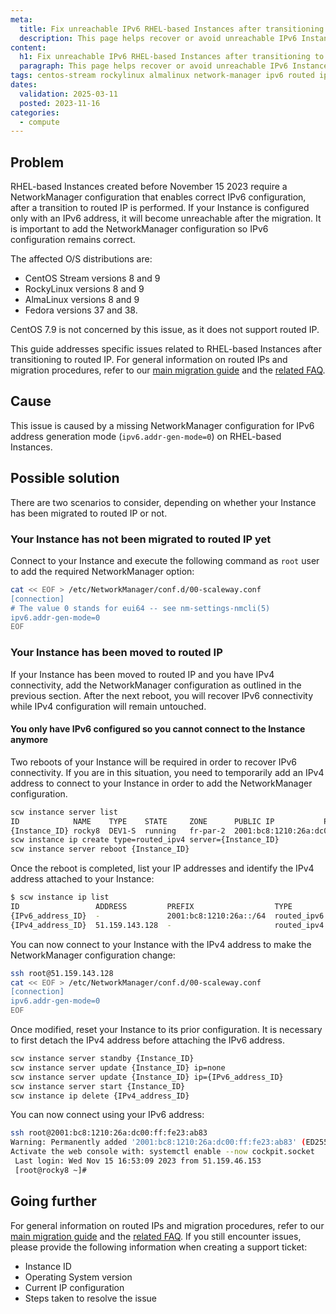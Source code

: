 ```yaml
---
meta:
  title: Fix unreachable IPv6 RHEL-based Instances after transitioning to routed IP
  description: This page helps recover or avoid unreachable IPv6 Instances after transitioning to routed IP
content:
  h1: Fix unreachable IPv6 RHEL-based Instances after transitioning to routed IP
  paragraph: This page helps recover or avoid unreachable IPv6 Instances after transitioning to routed IP
tags: centos-stream rockylinux almalinux network-manager ipv6 routed ip
dates:
  validation: 2025-03-11
  posted: 2023-11-16
categories:
  - compute
---
```


## Problem

RHEL-based Instances created before November 15 2023 require a NetworkManager configuration that enables correct IPv6 configuration, after a transition to routed IP is performed. If your Instance is configured only with an IPv6 address, it will become unreachable after the migration. It is important to add the NetworkManager configuration so IPv6 configuration remains correct. 

The affected O/S distributions are:

- CentOS Stream versions 8 and 9
- RockyLinux versions 8 and 9
- AlmaLinux versions 8 and 9
- Fedora versions 37 and 38.

<Message type="note">
  CentOS 7.9 is not concerned by this issue, as it does not support routed IP.
</Message>

This guide addresses specific issues related to RHEL-based Instances after transitioning to routed IP.
For general information on routed IPs and migration procedures, refer to our [main migration guide](/instances/how-to/migrate-routed-ips/) and the [related FAQ](/instances/faq/#are-there-any-limitations-on-ip-autoconfiguration-with-the-routed-ip-feature).

## Cause

This issue is caused by a missing NetworkManager configuration for IPv6 address generation mode (`ipv6.addr-gen-mode=0`) on RHEL-based Instances.

## Possible solution

There are two scenarios to consider, depending on whether your Instance has been migrated to routed IP or not.

### Your Instance has not been migrated to routed IP yet

Connect to your Instance and execute the following command as `root` user to add the required NetworkManager option:
```bash
cat << EOF > /etc/NetworkManager/conf.d/00-scaleway.conf
[connection]
# The value 0 stands for eui64 -- see nm-settings-nmcli(5)
ipv6.addr-gen-mode=0
EOF
```
### Your Instance has been moved to routed IP

If your Instance has been moved to routed IP and you have IPv4 connectivity, add the NetworkManager configuration as outlined in the previous section. After the next reboot, you will recover IPv6 connectivity while IPv4 configuration will remain untouched.  

#### You only have IPv6 configured so you cannot connect to the Instance anymore

Two reboots of your Instance will be required in order to recover IPv6 connectivity. If you are in this situation, you need to temporarily add an IPv4 address to connect to your Instance in order to add the NetworkManager configuration.

```bash
scw instance server list
ID            NAME    TYPE    STATE     ZONE      PUBLIC IP           PRIVATE IP  TAGS  IMAGE NAME          ROUTED
{Instance_ID} rocky8  DEV1-S  running   fr-par-2  2001:bc8:1210:26a:dc00:ff:fe23:ab83  - [] RockyLinux 8     true
scw instance ip create type=routed_ipv4 server={Instance_ID}
scw instance server reboot {Instance_ID}
```
Once the reboot is completed, list your IP addresses and identify the IPv4 address attached to your Instance:

```bash
$ scw instance ip list
ID                 ADDRESS         PREFIX                  TYPE         REVERSE  PROJECT       SERVER ID     SERVER NAME  TAGS  ZONE
{IPv6_address_ID}  -               2001:bc8:1210:26a::/64  routed_ipv6  -        {project id}  {project id}  rocky8       []    fr-par-2
{IPv4_address_ID}  51.159.143.128  -                       routed_ipv4  -        {project id}  {project id}  rocky8       []    fr-par-2
```
You can now connect to your Instance with the IPv4 address to make the NetworkManager configuration change:

```bash
ssh root@51.159.143.128
cat << EOF > /etc/NetworkManager/conf.d/00-scaleway.conf
[connection]
ipv6.addr-gen-mode=0
EOF
```

Once modified, reset your Instance to its prior configuration. It is necessary to first detach the IPv4 address before attaching the IPv6 address.

```bash
scw instance server standby {Instance_ID}
scw instance server update {Instance_ID} ip=none
scw instance server update {Instance_ID} ip={IPv6_address_ID}
scw instance server start {Instance_ID}
scw instance ip delete {IPv4_address_ID}
```

You can now connect using your IPv6 address:

```bash
ssh root@2001:bc8:1210:26a:dc00:ff:fe23:ab83
Warning: Permanently added '2001:bc8:1210:26a:dc00:ff:fe23:ab83' (ED25519) to the list of known hosts.
Activate the web console with: systemctl enable --now cockpit.socket
 Last login: Wed Nov 15 16:53:09 2023 from 51.159.46.153
 [root@rocky8 ~]#
```

## Going further
For general information on routed IPs and migration procedures, refer to our [main migration guide](/instances/how-to/migrate-routed-ips/) and the [related FAQ](/instances/faq/#are-there-any-limitations-on-ip-autoconfiguration-with-the-routed-ip-feature). If you still encounter issues, please provide the following information when creating a support ticket:
- Instance ID
- Operating System version
- Current IP configuration
- Steps taken to resolve the issue
